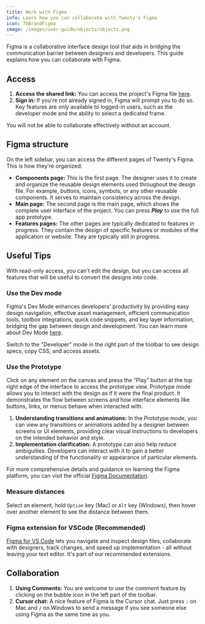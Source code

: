 ```yaml
---
title: Work with Figma
info: Learn how you can collaborate with Twenty's Figma
icon: TbBrandFigma
image: /images/user-guide/objects/objects.png
---
```


Figma is a collaborative interface design tool that aids in bridging the communication barrier between designers and developers.
This guide explains how you can collaborate with Figma.

## Access

1. **Access the shared link:** You can access the project's Figma file [here](https://www.figma.com/file/xt8O9mFeLl46C5InWwoMrN/Twenty).
2. **Sign in:** If you're not already signed in, Figma will prompt you to do so. 
Key features are only available to logged-in users, such as the developer mode and the ability to select a dedicated frame.

<Warning>

You will not be able to collaborate effectively without an account.

</Warning>


## Figma structure

On the left sidebar, you can access the different pages of Twenty's Figma. This is how they're organized:

- **Components page:** This is the first page. The designer uses it to create and organize the reusable design elements used throughout the design file. For example, buttons, icons, symbols, or any other reusable components. It serves to maintain consistency across the design.
- **Main page:** The second page is the main page, which shows the complete user interface of the project. You can press ***Play*** to use the full app prototype.
- **Features pages:** The other pages are typically dedicated to features in progress. They contain the design of specific features or modules of the application or website. They are typically still in progress.

## Useful Tips

With read-only access, you can't edit the design, but you can access all features that will be useful to convert the designs into code.

### Use the Dev mode

Figma's Dev Mode enhances developers' productivity by providing easy design navigation, effective asset management, efficient communication tools, toolbox integrations, quick code snippets, and key layer information, bridging the gap between design and development. You can learn more about Dev Mode [here](https://www.figma.com/dev-mode/).

Switch to the "Developer" mode in the right part of the toolbar to see design specs, copy CSS, and access assets. 

### Use the Prototype

Click on any element on the canvas and press the “Play” button at the top right edge of the interface to access the prototype view. Prototype mode allows you to interact with the design as if it were the final product. It demonstrates the flow between screens and how interface elements like buttons, links, or menus behave when interacted with.

1. **Understanding transitions and animations:** In the Prototype mode, you can view any transitions or animations added by a designer between screens or UI elements, providing clear visual instructions to developers on the intended behavior and style.
2. **Implementation clarification:** A prototype can also help reduce ambiguities. Developers can interact with it to gain a better understanding of the functionality or appearance of particular elements.

For more comprehensive details and guidance on learning the Figma platform, you can visit the official [Figma Documentation](https://help.figma.com/hc/en-us).

### Measure distances

Select an element, hold `Option` key (Mac) or `Alt` key (Windows), then hover over another element to see the distance between them.

### Figma extension for VSCode (Recommended)

[Figma for VS Code](https://marketplace.visualstudio.com/items?itemName=figma.figma-vscode-extension)
lets you navigate and inspect design files, collaborate with designers, track changes, and speed up implementation - all without leaving your text editor.
It's part of our recommended extensions.

## Collaboration

1. **Using Comments:** You are welcome to use the comment feature by clicking on the bubble icon in the left part of the toolbar.
2. **Cursor chat:** A nice feature of Figma is the Cursor chat. Just press `;` on Mac and `/` on Windows to send a message if you see someone else using Figma as the same time as you.

